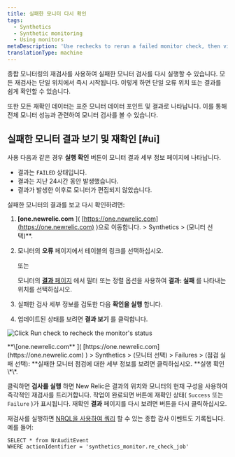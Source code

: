 ```yaml
---
title: 실패한 모니터 다시 확인
tags:
  - Synthetics
  - Synthetic monitoring
  - Using monitors
metaDescription: 'Use rechecks to rerun a failed monitor check, then view the status and details on the Results page.'
translationType: machine
---
```



종합 모니터링의 재검사를 사용하여 실패한 모니터 검사를 다시 실행할 수 있습니다. 모든 재검사는 단일 위치에서 즉시 시작됩니다. 이렇게 하면 단일 오류 위치 또는 결과를 쉽게 확인할 수 있습니다.

또한 모든 재확인 데이터는 표준 모니터 데이터 포인트 및 결과로 나타납니다. 이를 통해 전체 모니터 성능과 관련하여 모니터 검사를 볼 수 있습니다.

## 실패한 모니터 결과 보기 및 재확인 [#ui]

사용 <Icon name="fe-rotate-cw"/>다음과 같은 경우 **실행 확인** 버튼이 모니터 결과 세부 정보 페이지에 나타납니다.

* 결과는 `FAILED` 상태입니다.
* 결과는 지난 24시간 동안 발생했습니다.
* 결과가 발생한 이후로 모니터가 편집되지 않았습니다.

실패한 모니터의 결과를 보고 다시 확인하려면:

1. **\[one.newrelic.com** ]( [https://one.newrelic.com](https://one.newrelic.com) )으로 이동합니다. > Synthetics > (모니터 선택)\*\*.

2. 모니터의 **오류** 페이지에서 테이블의 링크를 선택하십시오.

   또는

   모니터의 [**결과** 페이지](/docs/synthetics/new-relic-synthetics/using-monitors/view-monitor-results) 에서 필터 또는 정렬 옵션을 사용하여 **결과: 실패** 를 나타내는 위치를 선택하십시오.

3. 실패한 검사 세부 정보를 검토한 다음 <Icon name="fe-rotate-cw"/>**확인을 실행** 합니다.

4. 업데이트된 상태를 보려면 **결과 보기** 를 클릭합니다.

<img
  title="Click Run check to recheck the monitor's status"
  alt="Click Run check to recheck the monitor's status"
  src={runcheck}
/>

<figcaption>
  **\[one.newrelic.com** ]( [https://one.newrelic.com](https://one.newrelic.com) ) > Synthetics > (모니터 선택) > Failures > (점검 실패 선택): **실패한 모니터 점검에 대한 세부 정보를 보려면 클릭하십시오. <Icon name="fe-rotate-cw"/>**실행 확인\*\*.
</figcaption>

클릭하면 <Icon name="fe-rotate-cw"/>**검사를 실행** 하면 New Relic은 결과의 위치와 모니터의 현재 구성을 사용하여 즉각적인 재검사를 트리거합니다. 작업이 완료되면 버튼에 재확인 상태( `Success` 또는 `Failure` )가 표시됩니다. 재확인 **결과** 페이지를 다시 보려면 버튼을 다시 클릭하십시오.

재검사를 실행하면 [NRQL을 사용하여 쿼리](/docs/query-your-data/nrql-new-relic-query-language/nrql-query-tutorials/query-infrastructure-dimensional-metrics-nrql) 할 수 있는 종합 감사 이벤트도 기록됩니다. 예를 들어:

```
SELECT * from NrAuditEvent 
WHERE actionIdentifier = 'synthetics_monitor.re_check_job'
```